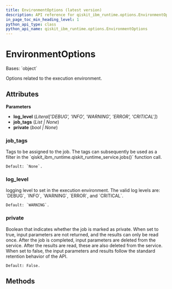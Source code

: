 ```yaml
---
title: EnvironmentOptions (latest version)
description: API reference for qiskit_ibm_runtime.options.EnvironmentOptions in the latest version of qiskit-ibm-runtime
in_page_toc_min_heading_level: 1
python_api_type: class
python_api_name: qiskit_ibm_runtime.options.EnvironmentOptions
---
```


# EnvironmentOptions

<Class id="qiskit_ibm_runtime.options.EnvironmentOptions" isDedicatedPage={true} github="https://github.com/Qiskit/qiskit-ibm-runtime/tree/stable/0.43/qiskit_ibm_runtime/options/environment_options.py#L28-L54" signature="EnvironmentOptions(log_level='WARNING', job_tags=None, private=False)" modifiers="class">
  Bases: `object`

  Options related to the execution environment.

  ## Attributes

  **Parameters**

  *   **log\_level** (*Literal\['DEBUG', 'INFO', 'WARNING', 'ERROR', 'CRITICAL']*)
  *   **job\_tags** (*List | None*)
  *   **private** (*bool | None*)

  ### job\_tags

  <Attribute id="qiskit_ibm_runtime.options.EnvironmentOptions.job_tags" attributeTypeHint="List | None" attributeValue="None">
    Tags to be assigned to the job. The tags can subsequently be used as a filter in the `qiskit_ibm_runtime.qiskit_runtime_service.jobs()` function call.

    Default: `None`.
  </Attribute>

  ### log\_level

  <Attribute id="qiskit_ibm_runtime.options.EnvironmentOptions.log_level" attributeTypeHint="Literal['DEBUG', 'INFO', 'WARNING', 'ERROR', 'CRITICAL']" attributeValue="'WARNING'">
    logging level to set in the execution environment. The valid log levels are: `DEBUG`, `INFO`, `WARNING`, `ERROR`, and `CRITICAL`.

    Default: `WARNING`.
  </Attribute>

  ### private

  <Attribute id="qiskit_ibm_runtime.options.EnvironmentOptions.private" attributeTypeHint="bool | None" attributeValue="False">
    Boolean that indicates whether the job is marked as private. When set to true, input parameters are not returned, and the results can only be read once. After the job is completed, input parameters are deleted from the service. After the results are read, these are also deleted from the service. When set to false, the input parameters and results follow the standard retention behavior of the API.

    Default: False.
  </Attribute>

  ## Methods
</Class>

